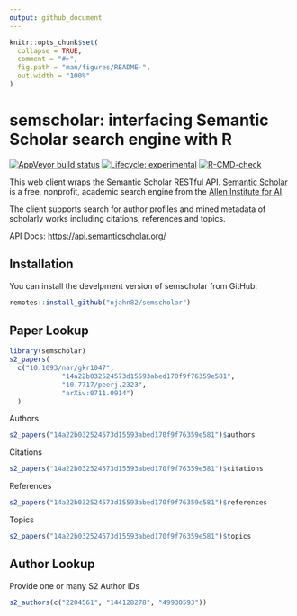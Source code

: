 ```yaml
---
output: github_document
---
```


<!-- README.md is generated from README.Rmd. Please edit that file -->

```r
knitr::opts_chunk$set(
  collapse = TRUE,
  comment = "#>",
  fig.path = "man/figures/README-",
  out.width = "100%"
)
```

# semscholar: interfacing Semantic Scholar search engine with R

<!-- badges: start -->
[![AppVeyor build status](https://ci.appveyor.com/api/projects/status/github/njahn82/semscholar?branch=master&svg=true)](https://ci.appveyor.com/project/njahn82/semscholar)
[![Lifecycle: experimental](https://img.shields.io/badge/lifecycle-experimental-orange.svg)](https://www.tidyverse.org/lifecycle/#experimental)
[![R-CMD-check](https://github.com/njahn82/semscholar/workflows/R-CMD-check/badge.svg)](https://github.com/njahn82/semscholar/actions)
<!-- badges: end -->

This web client wraps the Semantic Scholar RESTful API. 
[Semantic Scholar](https://www.semanticscholar.org/) is a free, 
nonprofit, academic search engine from the 
[Allen Institute for AI](https://allenai.org/). 

The client supports search for author profiles and mined metadata 
of scholarly works including citations, references and topics.
    
API Docs: <https://api.semanticscholar.org/>

## Installation

You can install the develpment version of semscholar from GitHub:

``` r
remotes::install_github("njahn82/semscholar")
```

## Paper Lookup

```r
library(semscholar)
s2_papers(
  c("10.1093/nar/gkr1047", 
             "14a22b032524573d15593abed170f9f76359e581", 
             "10.7717/peerj.2323", 
             "arXiv:0711.0914")
  )
```

Authors

```r
s2_papers("14a22b032524573d15593abed170f9f76359e581")$authors
```

Citations

```r
s2_papers("14a22b032524573d15593abed170f9f76359e581")$citations
```

References

```r
s2_papers("14a22b032524573d15593abed170f9f76359e581")$references
```

Topics

```r
s2_papers("14a22b032524573d15593abed170f9f76359e581")$topics
```

## Author Lookup

Provide one or many S2 Author IDs

```r
s2_authors(c("2204561", "144128278", "49930593"))
```

